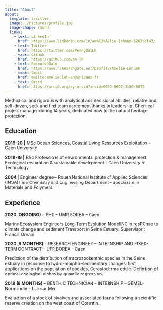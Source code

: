 ```yaml
---
title: "About"
about:
  template: trestles
  image: ./Pictures/profile.jpg
  image-shape: round
  links:
    - text: LinkedIn
      href: https://www.linkedin.com/in/am%C3%A9lie-lehuen-5262bb143/
    - text: Twitter
      href: https://twitter.com/PennyOakLh
    - text: GitHub
      href: https://github.com/am-lh
    - text: ResearchGate
      href: https://www.researchgate.net/profile/Amelie-Lehuen
    - text: Email
      href: mailto:amelie.lehuen@unicaen.fr
    - text: Orcid
      href: https://orcid.org/my-orcid?orcid=0000-0002-3150-6878
---
```


Methodical and rigorous with analytical and decisional abilities, reliable and self-driven, seek and find team agreement thanks to leadership. Chemical project manager during 14 years, dedicated now to the natural heritage protection.

## Education

**2019-20** **\|** MSc Ocean Sciences, Coastal Living Resources Exploitation -- Caen University

**2018-19** **\|** BSc Professions of environmental protection & management Ecological restoration & sustainable development - Caen University of Technology

**2004** **\|** Engineer degree -- Rouen National Institute of Applied Sciences (INSA) Fine Chemistry and Engineering Department -- specialism in Materials and Polymers

## Experience

**2020 (ONGOING)** -- PHD -- UMR BOREA -- Caen

Marine Ecosystem Engineers Long-Term Evolution ModelING in resPOnse to climate change and sediment Transport in Seine Estuary. Supervisor : Francis Orvain

**2020 (9 MONTHS)** -- RESEARCH ENGINEER -- INTERNSHIP AND FIXED-TERM CONTRACT -- UFR BOREA -- Caen

Prediction of the distribution of macrozoobenthic species in the Seine estuary in response to hydro-morpho-sedimentary changes: first applications on the population of cockles, Cerastoderma edule. Definition of optimal ecological niches by quantile regression.

**2019 (6 MONTHS)** -- BENTHIC TECHNICIAN -- INTERNSHIP -- GEMEL-Normandie -- Luc sur Mer

Evaluation of a stock of bivalves and associated fauna following a scientific reserve creation on the west coast of Cotentin.
